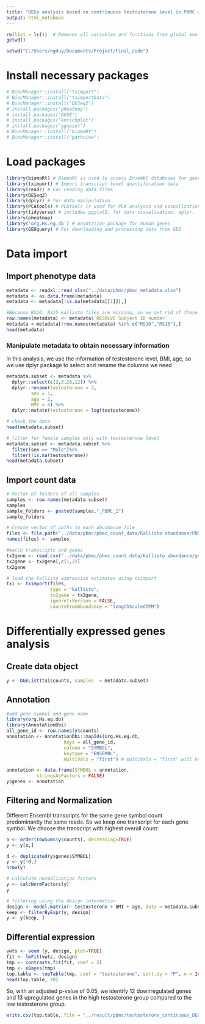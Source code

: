 ```yaml
---
title: "DEGs analysis based on contrinuous testosterone level in PBMC dataset"
output: html_notebook
---
```


```r
rm(list = ls())  # Removes all variables and functions from global environment
getwd()
```

```r
setwd("C:/Users/ngduy/Documents/Project/Final_code")
```

# Install necessary packages

```r
# BiocManager::install("tximport")
# BiocManager::install("tximportData")
# BiocManager::install("DESeq2")
# install.packages('pheatmap')
# install.packages("DOSE")
# install.packages("enrichplot")
# install.packages("ggupset")
# BiocManager::install("biomaRt")
# BiocManager::install("pathview")
```

# Load packages

```r
library(biomaRt) # BiomaRt is used to access Ensembl databases for gene annotation
library(tximport) # Import transcript-level quantification data
library(readr) # For reading data files
library(DESeq2)
library(dplyr) # for data manipulation
library(PCAtools) # PCAtools is used for PCA analysis and visualization
library(tidyverse) # includes ggplot2, for data visualisation. dplyr, for data manipulation.
library(pheatmap)
library('org.Hs.eg.db') # Annotation package for human genes
library(GEOquery) # For downloading and processing data from GEO
```

# Data import

## Import phenotype data

```r
metadata <- readxl::read_xlsx("../data/pbmc/pbmc_metadata.xlsx")
metadata <- as.data.frame(metadata)
metadata <- metadata[!is.na(metadata[[1]]),]

#Because RS10, RS15 kallisto files are missing, so we get rid of these samples in metadata
row.names(metadata) <- metadata$`RESOLVE Subject ID number`
metadata <-metadata[!row.names(metadata) %in% c("RS10","RS15"),]
head(metadata)
```

### Manipulate metadata to obtain necessary information

In this analysis, we use the information of testosterone level, BMI, age, so we use dplyr package to select and rename the columns we need

```r
metadata.subset <- metadata %>%
  dplyr::select(c(2,3,28,12)) %>%
  dplyr::rename(testosterone = 3,
         sex = 1,
         age = 2,
         BMI = 4) %>%
  dplyr::mutate(testosterone = log(testosterone))

# check the data
head(metadata.subset)
```
```r
# filter for female samples only with testosterone level
metadata.subset <- metadata.subset %>%
  filter(sex == "Male")%>%
  filter(!is.na(testosterone))
head(metadata.subset)
```


## Import count data

```r
# Vector of folders of all samples
samples <- row.names(metadata.subset)
samples
sample_folders <- paste0(samples,"_PBMC_2")
sample_folders

# Create vector of paths to each abundance file
files <- file.path("../data/pbmc/pbmc_count_data/Kallisto abundance/PBMC",sample_folders,"abundance.tsv")
names(files) <- samples

#match transcripts and genes
tx2gene <- read.csv("../data/pbmc/pbmc_count_data/Kallisto abundance/gene_info.txt", sep="\t",header=T)
tx2gene <- tx2gene[,c(1,2)]
tx2gene

# load the Kallisto expression estimates using tximport
txi <- tximport(files,
                type = "kallisto",
                tx2gene = tx2gene,
                ignoreTxVersion = FALSE,
                countsFromAbundance = "lengthScaledTPM") 
```
# Differentially expressed genes analysis

## Create data object

```r
y <- DGEList(txi$counts, samples  = metadata.subset)
```


## Annotation
```r
#add gene symbol and gene name
library(org.Hs.eg.db)
library(AnnotationDbi)
all_gene_id <- row.names(y$counts)
annotation <- AnnotationDbi::mapIds(org.Hs.eg.db,
                     keys = all_gene_id,
                     column = "SYMBOL",
                     keytype = "ENSEMBL",
                     multiVals = "first") # multiVals = "first" will keep the first value for each gene if there are multiple values
```

```r
annotation <- data.frame(SYMBOL = annotation,
           stringsAsFactors = FALSE)
y$genes <- annotation
```


## Filtering and Normalization

Different Ensembl transcripts for the same gene symbol count predominantly the same reads.
So we keep one transcript for each gene symbol. We choose the transcript with highest
overall count:

```r
o <- order(rowSums(y$counts), decreasing=TRUE)
y <- y[o,]
```

```r
d <- duplicated(y$genes$SYMBOL)
y <- y[!d,]
nrow(y)
```

```r
# Calculate normalization factors
y <- calcNormFactors(y)
y
```

```r
# filtering using the design information
design <- model.matrix(~ testosterone + BMI + age, data = metadata.subset)
keep <- filterByExpr(y, design)
y <- y[keep, ]
```

## Differential expression

```r
vwts <- voom (y, design, plot=TRUE)
fit <- lmFit(vwts, design)
tmp <- contrasts.fit(fit, coef = 2)
tmp <- eBayes(tmp)
top.table <- topTable(tmp, coef = "testosterone", sort.by = "P", n = Inf)
head(top.table, 20)
```

So, with an adjusted p-value of 0.05, we identify 12 downregulated genes and 13 upregulated genes in the high testosterone group compared to the low testosterone group.

```r
write.csv(top.table, file = "../result/pbmc/testosterone_continuous_DEGs_result.csv", row.names = TRUE) # save the results of all genes to a csv file
```


